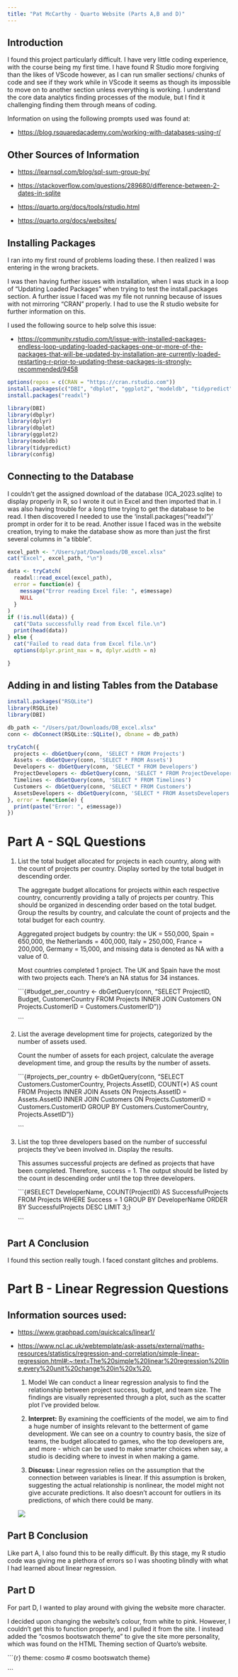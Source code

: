 ```yaml
---
title: "Pat McCarthy - Quarto Website (Parts A,B and D)"
---
```


## Introduction

I found this project particularly difficult. I have very little coding experience, with the course being my first time. I have found R Studio more forgiving than the likes of VScode however, as I can run smaller sections/ chunks of code and see if they work while in VScode it seems as though its impossible to move on to another section unless everything is working. I understand the core data analytics finding processes of the module, but I find it challenging finding them through means of coding.

Information on using the following prompts used was found at:

-   <https://blog.rsquaredacademy.com/working-with-databases-using-r/>

## Other Sources of Information

-   <https://learnsql.com/blog/sql-sum-group-by/>

-   <https://stackoverflow.com/questions/289680/difference-between-2-dates-in-sqlite>

-   <https://quarto.org/docs/tools/rstudio.html>

-   <https://quarto.org/docs/websites/>

## Installing Packages

I ran into my first round of problems loading these. I then realized I was entering in the wrong brackets.

I was then having further issues with installation, when I was stuck in a loop of "Updating Loaded Packages" when trying to test the install.packages section. A further issue I faced was my file not running because of issues with not mirroring "CRAN" properly. I had to use the R studio website for further information on this.

I used the following source to help solve this issue:

-   <https://community.rstudio.com/t/issue-with-installed-packages-endless-loop-updating-loaded-packages-one-or-more-of-the-packages-that-will-be-updated-by-installation-are-currently-loaded-restarting-r-prior-to-updating-these-packages-is-strongly-recommended/9458>

```r

options(repos = c(CRAN = "https://cran.rstudio.com"))
install.packages(c("DBI", "dbplot", "ggplot2", "modeldb", "tidypredict", "config"))
install.packages("readxl")

library(DBI)
library(dbplyr)
library(dplyr)
library(dbplot)
library(ggplot2)
library(modeldb)
library(tidypredict)
library(config)
```

## Connecting to the Database

I couldn't get the assigned download of the database (ICA_2023.sqlite) to display properly in R, so I wrote it out in Excel and then imported that in. I was also having trouble for a long time trying to get the database to be read. I then discovered I needed to use the 'install.packages("readxl")' prompt in order for it to be read. Another issue I faced was in the website creation, trying to make the database show as more than just the first several columns in "a tibble".

```r
excel_path <- "/Users/pat/Downloads/DB_excel.xlsx"
cat("Excel", excel_path, "\n")

data <- tryCatch(
  readxl::read_excel(excel_path),
  error = function(e) {
    message("Error reading Excel file: ", e$message)
    NULL
  }
)
if (!is.null(data)) {
  cat("Data successfully read from Excel file.\n")
  print(head(data))
} else {
  cat("Failed to read data from Excel file.\n")
  options(dplyr.print_max = n, dplyr.width = n)

}

```

## Adding in and listing Tables from the Database

```r
install.packages("RSQLite")
library(RSQLite)
library(DBI)

db_path <- "/Users/pat/Downloads/DB_excel.xlsx"
conn <- dbConnect(RSQLite::SQLite(), dbname = db_path)

tryCatch({
  projects <- dbGetQuery(conn, 'SELECT * FROM Projects')
  Assets <- dbGetQuery(conn, 'SELECT * FROM Assets')
  Developers <- dbGetQuery(conn, 'SELECT * FROM Developers')
  ProjectDevelopers <- dbGetQuery(conn, 'SELECT * FROM ProjectDevelopers')
  Timelines <- dbGetQuery(conn, 'SELECT * FROM Timelines')
  Customers <- dbGetQuery(conn, 'SELECT * FROM Customers')
  AssetsDevelopers <- dbGetQuery(conn, 'SELECT * FROM AssetsDevelopers')
}, error = function(e) {
  print(paste("Error: ", e$message))
})

```

# Part A - SQL Questions

1.  List the total budget allocated for projects in each country, along with the count of projects per country. Display sorted by the total budget in descending order.

    The aggregate budget allocations for projects within each respective country, concurrently providing a tally of projects per country. This should be organized in descending order based on the total budget. Group the results by country, and calculate the count of projects and the total budget for each country.

    Aggregated project budgets by country: the UK = 550,000, Spain = 650,000, the Netherlands = 400,000, Italy = 250,000, France = 200,000, Germany = 15,000, and missing data is denoted as NA with a value of 0.

    Most countries completed 1 project. The UK and Spain have the most with two projects each. There's an NA status for 34 instances.

    ```{#budget_per_country <- dbGetQuery(conn, "SELECT ProjectID, Budget, CustomerCountry FROM Projects INNER JOIN Customers ON Projects.CustomerID = Customers.CustomerID")}


    ```

2.  List the average development time for projects, categorized by the number of assets used.

    Count the number of assets for each project, calculate the average development time, and group the results by the number of assets.

    ```{#projects_per_country <- dbGetQuery(conn, "SELECT Customers.CustomerCountry, Projects.AssetID, COUNT(*) AS count FROM Projects  INNER JOIN Assets ON Projects.AssetID = Assets.AssetID INNER JOIN Customers ON Projects.CustomerID = Customers.CustomerID GROUP BY Customers.CustomerCountry, Projects.AssetID")}

    ```

3.  List the top three developers based on the number of successful projects they’ve been involved in. Display the results.

    This assumes successful projects are defined as projects that have been completed. Therefore, success = 1. The output should be listed by the count in descending order until the top three developers.

    ```{#SELECT DeveloperName, COUNT(ProjectID) AS SuccessfulProjects FROM Projects WHERE Success = 1 GROUP BY DeveloperName ORDER BY SuccessfulProjects DESC LIMIT 3;}

    ```

## Part A Conclusion

I found this section really tough. I faced constant glitches and problems.

# Part B - Linear Regression Questions

## Information sources used:

-   <https://www.graphpad.com/quickcalcs/linear1/>

-   <https://www.ncl.ac.uk/webtemplate/ask-assets/external/maths-resources/statistics/regression-and-correlation/simple-linear-regression.html#:~:text=The%20simple%20linear%20regression%20line,every%20unit%20change%20in%20x%20.>

    1.  Model
        We can conduct a linear regression analysis to find the relationship between project success, budget, and team size. The findings are visually represented through a plot, such as the scatter plot I've provided below.

    2.  **Interpret:**
        By examining the coefficients of the model, we aim to find a huge number of insights relevant to the betterment of game development. We can see on a country to country basis, the size of teams, the budget allocated to games, who the top developers are, and more - which can be used to make smarter choices when say, a studio is deciding where to invest in when making a game.

    3.  **Discuss:** Linear regression relies on the assumption that the connection between variables is linear. If this assumption is broken, suggesting the actual relationship is nonlinear, the model might not give accurate predictions. It also doesn't account for outliers in its predictions, of which there could be many.

    ![](images/Screenshot 2024-01-17 at 16.48.01.png)

## Part B Conclusion

Like part A, I also found this to be really difficult. By this stage, my R studio code was giving me a plethora of errors so I was shooting blindly with what I had learned about linear regression.

## Part D

For part D, I wanted to play around with giving the website more character.

I decided upon changing the website's colour, from white to pink. However, I couldn't get this to function properly, and I pulled it from the site. I instead added the "cosmos bootswatch theme" to give the site more personality, which was found on the HTML Theming section of Quarto's website.

```{r} theme: cosmo   # cosmo bootswatch theme}

```
